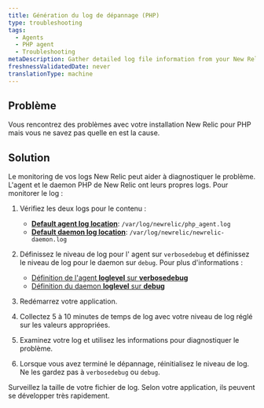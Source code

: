 ```yaml
---
title: Génération du log de dépannage (PHP)
type: troubleshooting
tags:
  - Agents
  - PHP agent
  - Troubleshooting
metaDescription: Gather detailed log file information from your New Relic for PHP installation to diagnose issues.
freshnessValidatedDate: never
translationType: machine
---
```


## Problème

Vous rencontrez des problèmes avec votre installation New Relic pour PHP mais vous ne savez pas quelle en est la cause.

## Solution

Le monitoring de vos logs New Relic peut aider à diagnostiquer le problème. L&apos;agent et le daemon PHP de New Relic ont leurs propres logs. Pour monitorer le log :

1. Vérifiez les deux logs pour le contenu :

   * <DNT>**[Default agent log location](/docs/apm/agents/php-agent/configuration/php-agent-configuration/#inivar-logfile)**</DNT>: `/var/log/newrelic/php_agent.log`
   * <DNT>**[Default daemon log location](/docs/apm/agents/php-agent/configuration/php-agent-configuration/#inivar-daemon-logfile)**</DNT>: `/var/log/newrelic/newrelic-daemon.log`

2. Définissez le niveau de log pour l&apos; agent sur `verbosedebug` et définissez le niveau de log pour le daemon sur `debug`. Pour plus d&apos;informations :

   * [Définition de l&apos;agent <DNT>**loglevel**</DNT> sur <DNT>**verbosedebug**</DNT>](/docs/apm/agents/php-agent/configuration/php-agent-configuration/#inivar-loglevel)
   * [Définition du daemon <DNT>**loglevel**</DNT> sur <DNT>**debug**</DNT>](/docs/apm/agents/php-agent/configuration/php-agent-configuration/#inivar-daemon-loglevel)

3. Redémarrez votre application.

4. Collectez 5 à 10 minutes de temps de log avec votre niveau de log réglé sur les valeurs appropriées.

5. Examinez votre log et utilisez les informations pour diagnostiquer le problème.

6. Lorsque vous avez terminé le dépannage, réinitialisez le niveau de log. Ne les gardez pas à `verbosedebug` ou `debug`.

<Callout variant="caution">
  Surveillez la taille de votre fichier de log. Selon votre application, ils peuvent se développer très rapidement.
</Callout>